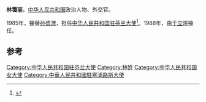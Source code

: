 '''林霭丽'''，[[中华人民共和国|中华人民共和国]]政治人物、外交官。

1985年，接替[[孙盛渭|孙盛渭]]，担任[[中国驻芬兰大使列表|中华人民共和国驻芬兰大使]]<ref>{{cite web|author=中华人民共和国外交部|title=中国驻芬兰历任大使|url=http://www.mfa.gov.cn/chn/pds/ziliao/wjrw/2167/2172/t9254.htm|publisher=中华人民共和国外交部|accessdate=2012-03-07}}</ref>。1988年，由[[于立暄|于立暄]]接任。

== 参考 ==
{{reflist}}
{{start box}}
{{s-dip}}
{{succession box|[[骆亦粟|骆亦粟]]|[[陈振友|陈振友]]|[[中国驻塞浦路斯大使列表|中华人民共和国驻塞浦路斯大使]]|1988年8月－1993年1月}}
{{succession box|[[孙盛渭|孙盛渭]]|[[于立暄|于立暄]]|[[中国驻芬兰大使列表|中华人民共和国驻芬兰大使]]|1985年4月－1988年3月}}
{{end box}}
{{中国政治人物小作品}}

[[Category:中华人民共和国驻芬兰大使|Category:中华人民共和国驻芬兰大使]]
[[Category:林姓|Category:林姓]]
[[Category:中华人民共和国女大使|Category:中华人民共和国女大使]]
[[Category:中華人民共和國駐塞浦路斯大使|Category:中華人民共和國駐塞浦路斯大使]]